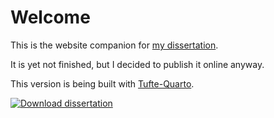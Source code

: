 ::: {.content-hidden unless-format="html"}

<!-- Q:  Why is this appearing on PDF? -->
# Welcome {.unnumbered .unlisted}

 This is the website companion for [my dissertation](./IBToDL.pdf).

 It is yet not finished, but I decided to publish it online anyway.

 This version is being built with [Tufte-Quarto](http://github.com/fredguth/tufte-quarto). 

[![Download dissertation](cover.svg){.column-margin #fig-cover}](./IBToDL.pdf)

:::